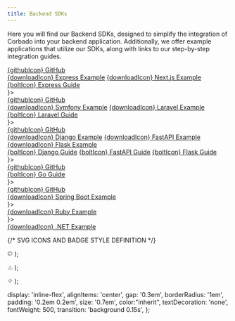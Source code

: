```yaml
---
title: Backend SDKs
---
```


Here you will find our Backend SDKs, designed to simplify the integration of Corbado into your backend application. Additionally, we offer example applications that utilize our SDKs, along with links to our step-by-step integration guides.

<CardGroup cols={2}>
  <Card title="Node.js" icon="node-js" iconType="brands"
          color="#80bd02">  
    <div style={{display: 'flex', flexDirection: 'column', gap: '0.3em'}}>
      <div><a href="https://github.com/corbado/corbado-nodejs" target="_blank" style={badgeStyle}><span style={{verticalAlign: 'middle'}}>{githubIcon}</span> GitHub</a></div>
      <div><a href="https://github.com/corbado/example-passkeys-nodejs" target="_blank" style={badgeStyle}><span style={{verticalAlign: 'middle'}}>{downloadIcon}</span> Express Example</a> <a href="https://github.com/corbado/example-passkeys-nextjs" target="_blank" style={badgeStyle}><span style={{verticalAlign: 'middle'}}>{downloadIcon}</span> Next.js Example</a></div>
      <div><a href="https://app.corbado.com/integration-guides/vanillajs-express" target="_blank" style={badgeStyle}><span style={{verticalAlign: 'middle'}}>{boltIcon}</span> Express Guide</a></div>
    </div>
  </Card>
  <Card title="PHP" icon={<img src="/images/backend-integration/php.svg" alt="PHP" style={{width: '28px', height: '28px'}} />}>  
    <div style={{display: 'flex', flexDirection: 'column', gap: '0.3em'}}>
      <div><a href="https://github.com/corbado/corbado-php" target="_blank" style={badgeStyle}><span style={{verticalAlign: 'middle'}}>{githubIcon}</span> GitHub</a></div>
      <div><a href="https://github.com/corbado/example-passkeys-php-symfony" target="_blank" style={badgeStyle}><span style={{verticalAlign: 'middle'}}>{downloadIcon}</span> Symfony Example</a> <a href="https://github.com/corbado/example-passkeys-php-laravel" target="_blank" style={badgeStyle}><span style={{verticalAlign: 'middle'}}>{downloadIcon}</span> Laravel Example</a></div>
      <div><a href="https://app.corbado.com/integration-guides/php-laravel" target="_blank" style={badgeStyle}><span style={{verticalAlign: 'middle'}}>{boltIcon}</span> Laravel Guide</a></div>
    </div>
  </Card>
  <Card title="Python" icon={<img src="/images/backend-integration/python.svg" alt="Python" style={{width: '28px', height: '28px'}} />}>  
    <div style={{display: 'flex', flexDirection: 'column', gap: '0.3em'}}>
      <div><a href="https://github.com/corbado/corbado-python" target="_blank" style={badgeStyle}><span style={{verticalAlign: 'middle'}}>{githubIcon}</span> GitHub</a></div>
      <div><a href="https://github.com/corbado/example-passkeys-python-django" target="_blank" style={badgeStyle}><span style={{verticalAlign: 'middle'}}>{downloadIcon}</span> Django Example</a> <a href="https://github.com/corbado/example-passkeys-fastapi" target="_blank" style={badgeStyle}><span style={{verticalAlign: 'middle'}}>{downloadIcon}</span> FastAPI Example</a> <a href="https://github.com/corbado/example-passkeys-python-flask" target="_blank" style={badgeStyle}><span style={{verticalAlign: 'middle'}}>{downloadIcon}</span> Flask Example</a></div>
      <div><a href="https://app.corbado.com/integration-guides/python-django" target="_blank" style={badgeStyle}><span style={{verticalAlign: 'middle'}}>{boltIcon}</span> Django Guide</a> <a href="https://app.corbado.com/integration-guides/svelte-fastapi" target="_blank" style={badgeStyle}><span style={{verticalAlign: 'middle'}}>{boltIcon}</span> FastAPI Guide</a> <a href="https://app.corbado.com/integration-guides/python-flask" target="_blank" style={badgeStyle}><span style={{verticalAlign: 'middle'}}>{boltIcon}</span> Flask Guide</a></div>
    </div>
  </Card>
  <Card title="Go" icon={<img src="/images/backend-integration/go.svg" alt="Go" style={{width: '28px', height: '28px'}} />}>  
    <div style={{display: 'flex', flexDirection: 'column', gap: '0.3em'}}>
      <div><a href="https://github.com/corbado/corbado-go" target="_blank" style={badgeStyle}><span style={{verticalAlign: 'middle'}}>{githubIcon}</span> GitHub</a></div>
      <div><a href="https://app.corbado.com/integration-guides/go" target="_blank" style={badgeStyle}><span style={{verticalAlign: 'middle'}}>{boltIcon}</span> Go Guide</a></div>
    </div>
  </Card>
  <Card title="Java" icon={<img src="/images/backend-integration/java.svg" alt="Java" style={{width: '28px', height: '28px'}} />}>  
    <div style={{display: 'flex', flexDirection: 'column', gap: '0.3em'}}>
      <div><a href="https://github.com/corbado/corbado-java" target="_blank" style={badgeStyle}><span style={{verticalAlign: 'middle'}}>{githubIcon}</span> GitHub</a></div>
      <div><a href="https://github.com/corbado/example-passkeys-java-spring-boot" target="_blank" style={badgeStyle}><span style={{verticalAlign: 'middle'}}>{downloadIcon}</span> Spring Boot Example</a></div>
    </div>
  </Card>
  <Card title="Ruby" icon={<img src="/images/backend-integration/ruby.svg" alt="Ruby" style={{width: '28px', height: '28px'}} />}>  
    <div style={{display: 'flex', flexDirection: 'column', gap: '0.3em'}}>
      <div><a href="https://github.com/corbado/example-passkeys-ruby-react" target="_blank" style={badgeStyle}><span style={{verticalAlign: 'middle'}}>{downloadIcon}</span> Ruby Example</a></div>
    </div>
  </Card>
  <Card title="C#" icon={<img src="/images/backend-integration/csharp.svg" alt="C#" style={{width: '28px', height: '28px'}} />}>  
    <div style={{display: 'flex', flexDirection: 'column', gap: '0.3em'}}>
      <div><a href="https://github.com/corbado/example-passkeys-dotnet" target="_blank" style={badgeStyle}><span style={{verticalAlign: 'middle'}}>{downloadIcon}</span> .NET Example</a></div>
    </div>
  </Card>
</CardGroup>

{/* SVG ICONS AND BADGE STYLE DEFINITION */}

  <svg width="12" height="12" viewBox="0 0 24 24" fill="none" stroke="currentColor" strokeWidth="2" strokeLinecap="round" strokeLinejoin="round"><path d="M12 2C6.477 2 2 6.477 2 12c0 4.418 2.867 8.166 6.839 9.489.5.092.682-.217.682-.483 0-.237-.009-.868-.014-1.703-2.782.604-3.369-1.342-3.369-1.342-.454-1.154-1.11-1.461-1.11-1.461-.908-.62.069-.608.069-.608 1.004.07 1.532 1.032 1.532 1.032.892 1.529 2.341 1.088 2.91.832.092-.647.35-1.088.636-1.339-2.22-.253-4.555-1.112-4.555-4.951 0-1.093.39-1.987 1.029-2.686-.103-.253-.446-1.272.098-2.65 0 0 .84-.269 2.75 1.025A9.564 9.564 0 0 1 12 6.844c.85.004 1.705.115 2.504.337 1.909-1.294 2.748-1.025 2.748-1.025.546 1.378.202 2.397.1 2.65.64.699 1.028 1.593 1.028 2.686 0 3.848-2.338 4.695-4.566 4.944.359.309.678.92.678 1.855 0 1.338-.012 2.419-.012 2.749 0 .268.18.579.688.481C19.135 20.162 22 16.418 22 12c0-5.523-4.477-10-10-10z"/></svg>
);

  <svg width="12" height="12" viewBox="0 0 24 24" fill="none" stroke="currentColor" strokeWidth="2" strokeLinecap="round" strokeLinejoin="round"><path d="M21 15v4a2 2 0 0 1-2 2H5a2 2 0 0 1-2-2v-4"/><polyline points="7 10 12 15 17 10"/><line x1="12" y1="15" x2="12" y2="3"/></svg>
);

  <svg width="12" height="12" viewBox="0 0 24 24" fill="none" stroke="currentColor" strokeWidth="2" strokeLinecap="round" strokeLinejoin="round"><polygon points="13 2 3 14 12 14 11 22 21 10 12 10 13 2"/></svg>
);

  display: 'inline-flex',
  alignItems: 'center',
  gap: '0.3em',
  borderRadius: '1em',
  padding: '0.2em 0.2em',
  size: '0.7em',
  color:"inherit",
  textDecoration: 'none',
  fontWeight: 500,
  transition: 'background 0.15s',
};